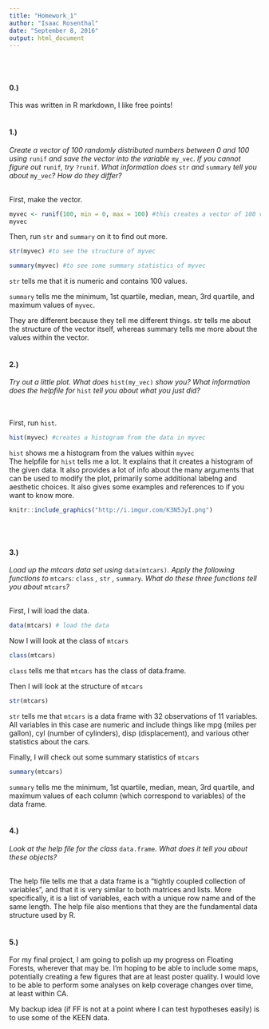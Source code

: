 ```yaml
---
title: "Homework_1"
author: "Isaac Rosenthal"
date: "September 8, 2016"
output: html_document
---
```

<br><br>

#### 0.) 
This was written in R markdown, I like free points!
<br><br>

#### 1.) 
*Create a vector of 100 randomly distributed numbers between 0 and 100 using* `runif` *and save the vector into the variable* `my_vec`. *If you cannot figure out* `runif`*, try* `?runif`. *What information does* `str` *and* `summary` *tell you about* `my_vec`*? How do they differ?*
<br><br>

First, make the vector.
```r
myvec <- runif(100, min = 0, max = 100) #this creates a vector of 100 values with a minimum value of 0 and a maximum value of 100 
myvec
```
Then, run `str` and `summary` on it to find out more.
```r
str(myvec) #to see the structure of myvec
```

```r
summary(myvec) #to see some summary statistics of myvec
```

`str` tells me that it is numeric and contains 100 values.  

`summary` tells me the minimum, 1st quartile, median, mean, 3rd quartile, and maximum values of `myvec`.  

They are different because they tell me different things. str tells me about the structure of the vector itself, whereas summary tells me more about the values within the vector.
<br><br>

#### 2.)
*Try out a little plot. What does* `hist(my_vec)` *show you? What information does the helpfile for* `hist` *tell you about what you just did?*

<br><br>
First, run `hist`.

```r
hist(myvec) #creates a histogram from the data in myvec
```

`hist` shows me a histogram from the values within `myvec`  
The helpfile for `hist` tells me a lot. It explains that it creates a histogram of the given data. It also provides a lot of info about the many arguments that can be used to modify the plot, primarily some additional labelng and aesthetic choices.  It also gives some examples and references to if you want to know more.

```r
knitr::include_graphics("http://i.imgur.com/K3N5JyI.png")
```
<br><br>

#### 3.)
*Load up the mtcars data set using* `data(mtcars)`*. Apply the following functions to* `mtcars`*: *`class` *,* `str` *,* `summary`*. What do these three functions tell you about* `mtcars`*?*
<br><br>

First, I will load the data.

```r
data(mtcars) # load the data
```

Now I will look at the class of `mtcars`

```r
class(mtcars)
```

`class` tells me that `mtcars` has the class of data.frame.

Then I will look at the structure of `mtcars`

```r
str(mtcars)
```

`str` tells me that `mtcars` is a data frame with 32 observations of 11 variables. All variables in this case are numeric and include things like mpg (miles per gallon), cyl (number of cylinders), disp (displacement), and various other statistics about the cars.

Finally, I will check out some summary statistics of `mtcars`

```r
summary(mtcars)
```

`summary` tells me the minimum, 1st quartile, median, mean, 3rd quartile, and maximum values of each column (which correspond to variables) of the data frame.
<br><br>

#### 4.)
*Look at the help file for the class* `data.frame`*. What does it tell you about these objects?*
<br><br>

The help file tells me that a data frame is a "tightly coupled collection of variables", and that it is very similar to both matrices and lists. More specifically, it is a list of variables, each with a unique row name and of the same length.  The help file also mentions that they are the fundamental data structure used by R.
<br><br>

#### 5.)
For my final project, I am going to polish up my progress on Floating Forests, wherever that may be. I'm hoping to be able to include some maps, potentially creating a few figures that are at least poster quality. I would love to be able to perform some analyses on kelp coverage changes over time, at least within CA.

My backup idea (if FF is not at a point where I can test hypotheses easily) is to use some of the KEEN data.